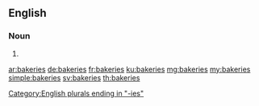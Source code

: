 ==English==

===Noun===
{{head|en|plural}}

# {{plural of|bakery|lang=en}}

[[Category:English plurals ending in "-ies"]]

[[ar:bakeries]]
[[de:bakeries]]
[[fr:bakeries]]
[[ku:bakeries]]
[[mg:bakeries]]
[[my:bakeries]]
[[simple:bakeries]]
[[sv:bakeries]]
[[th:bakeries]]